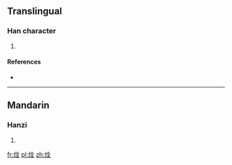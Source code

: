 ==Translingual==

===Han character===
{{Han char|rn=86|rad=火|as=06|sn=10|four=9881<sub>4</sub>|canj=火人一土 (FOMG)}}

# {{defn|Han|sort=火06}}

====References====
* {{Han ref|kx=0669.150|dkj=18986|hdz=32200.110|uh=70C7|ud=28871|bh=D279|bd=53881}}

----

==Mandarin==

===Hanzi===
{{cmn-hanzi|pin=[[quàn]] ([[quan4]])|wg=ch'üan<sup>4</sup>}}

# {{defn|lang=cmn|sort=火06}}

[[fr:烇]]
[[pl:烇]]
[[zh:烇]]